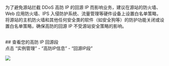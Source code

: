 为了避免源站拦截 DDoS 高防 IP 的回源 IP 而影响业务，建议在源站的防火墙、Web 应用防火墙、IPS 入侵防护系统、流量管理等硬件设备上设置白名单策略，将源站的主机防火墙和其他任何安全类的软件（如安全狗等）的防护功能关闭或设置白名单策略，确保高防的回源 IP 不受源站安全策略的影响。

</br>
## 查看您的高防 IP 回源段
</br>
点击 “实例管理” - “高防IP信息” - “回源IP段”

![](https://dn-odum9helk.qbox.me/Fi0ieYOw0ipvZwrj-hn8UJyyQoJA)
